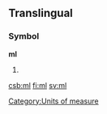 {{see|Ml|.ml}}
==Translingual==

===Symbol===
'''ml'''

# {{SI-unit-2|milli|liter|litre|[[fluid measure]]}}


[[Category:Units of measure]]

[[csb:ml]]
[[fi:ml]]
[[sv:ml]]